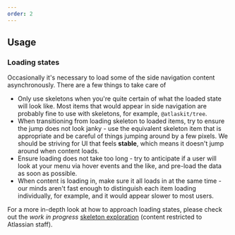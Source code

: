 ```yaml
---
order: 2
---
```



## Usage

### Loading states

Occasionally it's necessary to load some of the side navigation content asynchronously. There are a few things to take care of

* Only use skeletons when you're quite certain of what the loaded state will look like. Most items that would appear in side navigation are probably fine to use with skeletons, for example, `@atlaskit/tree`.
* When transitioning from loading skeleton to loaded items, try to ensure the jump does not look janky - use the equivalent skeleton item that is appropriate and be careful of things jumping around by a few pixels. We should be striving for UI that feels __stable__, which means it doesn't jump around when content loads.
* Ensure loading does not take too long - try to anticipate if a user will look at your menu via hover events and the like, and pre-load the data as soon as possible.
* When content is loading in, make sure it all loads in at the same time - our minds aren't fast enough to distinguish each item loading individually, for example, and it would appear slower to most users.

For a more in-depth look at how to approach loading states, please check out the _work in progress_ [skeleton exploration](https://hello.atlassian.net/wiki/spaces/ADG/pages/598816601/Loading+experiences+-+3.4+-+Guideline+exploration+-+Skeleton#Exploration-(spec)) (content restricted to Atlassian staff).
